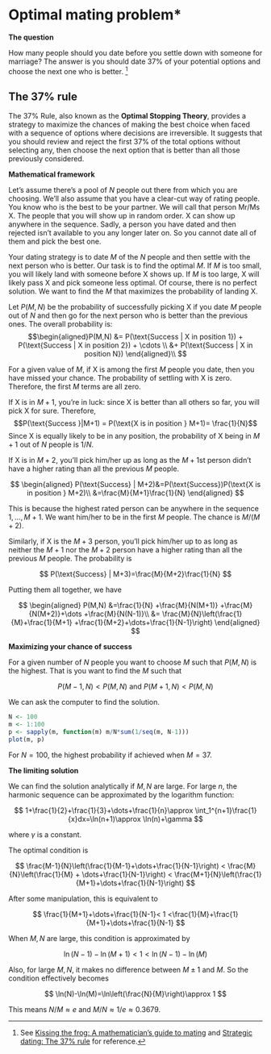 # Optimal mating problem\*

**The question**

How many people should you date before you settle down with someone for
marriage? The answer is you should date 37% of your potential options
and choose the next one who is better. [^11_dating-1]

[^11_dating-1]: See [Kissing the frog: A mathematician's guide to
    mating](https://plus.maths.org/content/kissing-frog-mathematicians-guide-mating-0)
    and [Strategic dating: The 37%
    rule](https://plus.maths.org/content/mathematical-dating) for
    reference.

::: callout-note
## The 37% rule

The 37% Rule, also known as the **Optimal Stopping Theory**, provides a
strategy to maximize the chances of making the best choice when faced
with a sequence of options where decisions are irreversible. It suggests
that you should review and reject the first 37% of the total options
without selecting any, then choose the next option that is better than
all those previously considered.
:::

**Mathematical framework**

Let's assume there's a pool of $N$ people out there from which you are
choosing. We'll also assume that you have a clear-cut way of rating
people. You know who is the best to be your partner. We will call that
person Mr/Ms X. The people that you will show up in random order. X can
show up anywhere in the sequence. Sadly, a person you have dated and
then rejected isn't available to you any longer later on. So you cannot
date all of them and pick the best one.

Your dating strategy is to date $M$ of the $N$ people and then settle
with the next person who is better. Our task is to find the optimal $M$.
If $M$ is too small, you will likely land with someone before X shows
up. If $M$ is too large, X will likely pass X and pick someone less
optimal. Of course, there is no perfect solution. We want to find the
$M$ that maximizes the probability of landing X.

Let $P(M,N)$ be the probability of successfully picking X if you date
$M$ people out of $N$ and then go for the next person who is better than
the previous ones. The overall probability is: $$\begin{aligned}P(M,N) 
&= P(\text{Success | X in position 1}) + P(\text{Success | X in position 2}) + \cdots \\
&+ P(\text{Success | X in position N})
\end{aligned}\\ $$

For a given value of $M$, if X is among the first $M$ people you date,
then you have missed your chance. The probability of settling with X is
zero. Therefore, the first $M$ terms are all zero.

If X is in $M+1$, you're in luck: since X is better than all others so
far, you will pick X for sure. Therefore,
$$P(\text{Success }|M+1) = P(\text{X is in position } M+1)= \frac{1}{N}$$Since
X is equally likely to be in any position, the probability of X being in
$M+1$ out of $N$ people is $1/N$.

If X is in $M+2$, you'll pick him/her up as long as the $M+1$st person
didn't have a higher rating than all the previous $M$ people.

$$
\begin{aligned}
P(\text{Success} | M+2)&=P(\text{Success})P(\text{X is in position } M+2)\\
&=\frac{M}{M+1}\frac{1}{N}
\end{aligned}
$$

This is because the highest rated person can be anywhere in the sequence
$1,\dots,M+1$. We want him/her to be in the first $M$ people. The chance
is $M/(M+2)$.

Similarly, if X is the $M+3$ person, you'll pick him/her up to as long
as neither the $M+1$ nor the $M+2$ person have a higher rating than all
the previous $M$ people. The probability is

$$
P(\text{Success} | M+3)=\frac{M}{M+2}\frac{1}{N}
$$

Putting them all together, we have

$$
\begin{aligned}
P(M,N) &=\frac{1}{N} +\frac{M}{N(M+1)} +\frac{M}{N(M+2)}+\dots +\frac{M}{N(N-1)}\\
&= \frac{M}{N}\left(\frac{1}{M}+\frac{1}{M+1} +\frac{1}{M+2}+\dots+\frac{1}{N-1}\right)
\end{aligned}
$$

**Maximizing your chance of success**

For a given number of $N$ people you want to choose $M$ such that
$P(M,N)$ is the highest. That is you want to find the $M$ such that

$$
P(M-1,N) < P(M,N) \text{ and } P(M+1,N) < P(M,N)
$$

We can ask the computer to find the solution.

```r

N <- 100
m <- 1:100
p <- sapply(m, function(m) m/N*sum(1/seq(m, N-1)))
plot(m, p)
```

For $N=100$, the highest probability if achieved when $M=37$.

**The limiting solution**

We can find the solution analytically if $M,N$ are large. For large $n$,
the harmonic sequence can be approximated by the logarithm function:

$$
1+\frac{1}{2}+\frac{1}{3}+\dots+\frac{1}{n}\approx \int_1^{n+1}\frac{1}{x}dx=\ln(n+1)\approx \ln(n)+\gamma
$$

where $\gamma$ is a constant.

The optimal condition is

$$
\frac{M-1}{N}\left(\frac{1}{M-1}+\dots+\frac{1}{N-1}\right) < 
\frac{M}{N}\left(\frac{1}{M} + \dots+\frac{1}{N-1}\right) <
\frac{M+1}{N}\left(\frac{1}{M+1}+\dots+\frac{1}{N-1}\right)
$$

After some manipulation, this is equivalent to

$$
\frac{1}{M+1}+\dots+\frac{1}{N-1}< 1 <\frac{1}{M}+\frac{1}{M+1}+\dots+\frac{1}{N-1}
$$

When $M,N$ are large, this condition is approximated by

$$
\ln(N-1)-\ln(M+1) < 1 < \ln(N-1)-\ln(M)
$$

Also, for large $M,N$, it makes no difference between $M\pm 1$ and $M$.
So the condition effectively becomes

$$
\ln(N)-\ln(M)=\ln\left(\frac{N}{M}\right)\approx 1
$$

This means $N/M \approx e$ and $M/N\approx 1/e \approx 0.3679$.
